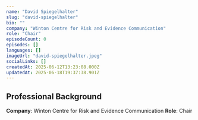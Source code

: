 ```yaml
---
name: "David Spiegelhalter"
slug: "david-spiegelhalter"
bio: ""
company: "Winton Centre for Risk and Evidence Communication"
role: "Chair"
episodeCount: 0
episodes: []
languages: []
imageUrl: "david-spiegelhalter.jpeg"
socialLinks: []
createdAt: 2025-06-12T13:23:08.000Z
updatedAt: 2025-06-18T19:37:38.901Z
---
```


## Professional Background

**Company**: Winton Centre for Risk and Evidence Communication
**Role**: Chair
